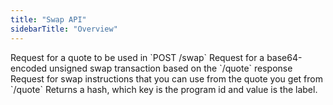 ```yaml
---
title: "Swap API"
sidebarTitle: "Overview"
---
```


<CardGroup>
  <Card title="quote" href="/api/swap-api/quote" icon="file-lines" horizontal>
    Request for a quote to be used in `POST /swap`
  </Card>
  <Card title="swap" href="/api/swap-api/swap" icon="file-lines" horizontal>
    Request for a base64-encoded unsigned swap transaction based on the `/quote` response
  </Card>
  <Card title="swap-instructions" href="/api/swap-api/swap-instructions" icon="file-lines" horizontal>
    Request for swap instructions that you can use from the quote you get from `/quote`
  </Card>
  <Card title="program-id-to-label" href="/api/swap-api/program-id-to-label" icon="file-lines" horizontal>
    Returns a hash, which key is the program id and value is the label.
  </Card>
</CardGroup>
